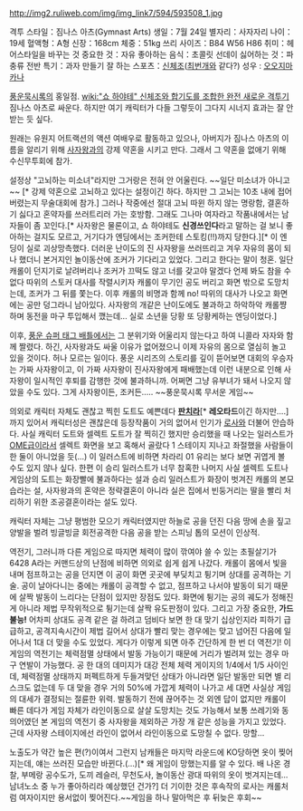 http://img2.ruliweb.com/img/img_link7/594/593508_1.jpg

격투 스타일：짐나스 아츠(Gymnast Arts)
생일：7월 24일 
별자리：사자자리 
나이：19세 
혈액형：A형 
신장：168cm 
체중：51kg 
쓰리 사이즈：B84 W56 H86 
취미：헤어스타일을 바꾸는 것 
중요한 것：자유 
좋아하는 음식：초콜릿 선데이 
싫어하는 것：파충류 전반 
특기：과자 만들기 
잘 하는 스포츠：[[신체조]]([[최번개]]와 같다?)
성우 : [[오오지마 카나]]

[[풍운묵시록]]의 홍일점. [[wiki:"쇼 하야테" 신체조와 합기도를 조합한 완전 새로운 격투기]] 짐나스 아츠로 싸운다. 하지만 여기 캐릭터가 다들 그렇듯이 그다지 시너지 효과는 잘 안 받는 듯 싶다.

원래는 유원지 어트랙션의 액션 여배우로 활동하고 있으나, 아버지가 짐나스 아츠의 이름을 알리기 위해 [[사자왕]]과의 강제 약혼을 시키고 만다. 그래서 그 약혼을 없애기 위해 수신무투회에 참가.

설정상 "고뇌하는 미소녀"라지만 그거랑은 전혀 안 어울린다. ~~일단 미소녀가 아니고~~ [* 강제 약혼으로 고뇌하고 있다는 설정이긴 하다. 하지만 그 고뇌는 10초 내에 접어버렸는지 무술대회에 참가.] 그러나 작중에선 절대 고뇌 따윈 하지 않는 명랑함, 결혼하기 싫다고 혼약자를 쓰러트리러 가는 호방함. 그래도 그나마 여자라고 작품내에서는 남자들이 좀 꼬인다.[* 사자왕은 물론이고, 쇼 하야테도 '''신경쓰인다'''라고 말하는 걸 보니 좋아하는 걸지도 모르고, 거기다가 엔딩에서는 조커한테 스토킹(!!)까지 당한다.][* 이 엔딩이 실로 괴상망측했다. 더러운 난이도의 진 사자왕을 쓰러뜨리고 겨우 자유의 몸이 되나 했더니 본거지인 놀이동산에 조커가 기다리고 있었다. 그리고 한다는 말이 청혼. 일단 캐롤이 던지기로 날려버리나 조커가 끄떡도 않고 너를 갖고야 말겠다 언제 봐도 참을 수 없다 따위의 스토커 대사를 작렬시키자 캐롤이 무기인 공도 버리고 화면 밖으로 도망치는데, 조커가 그 뒤를 쫓는다. 이후 캐롤의 비명과 함께 no! 따위의 대사가 나오고 화면에는 공만 덩그라니 남아있다. 사자왕의 개같은 난이도에도 불과하고 하악하악 캐롤쨩 하며 동전을 마구 투입해서 깼는데... 실로 소년을 당황 또 당황케하는 엔딩이었다.] 

이후, [[풍운 슈퍼 태그 배틀]]에서는 그 분위기와 어울리지 않는다고 하여 니콜라 자자와 함께 짤렸다. 하긴, 사자왕과도 싸울 이유가 없어졌으니 이제 자유의 몸으로 열심히 놀고 있을 것이다. 허나 모르는 일이다. 풍운 시리즈의 스토리를 깊이 뜯어보면 대회의 우승자는 가짜 사자왕이고, 이 가짜 사자왕이 진사자왕에게 패배했는데 이런 내분으로 인해 사자왕이 일시적인 후퇴를 감행한 것에 불과하니까. 어쩌면 그냥 유부녀가 돼서 나오지 않았을 수도 있다. 그게 사자왕이든, 조커든..... ~~풍운묵시록 무서운 게임~~

의외로 캐릭터 자체도 괜찮고 찍힌 도트도 예쁜데다 '''[[판치라]]'''[* '''레오타드'''이긴 하지만….]까지 있어서 캐릭터성은 괜찮은데 등장작품이 거의 없어서 인기가 [[로사]]와 더불어 안습하다. 사실 캐릭터 도트와 셀렉트 도트가 잘 찍히긴 했지만 승리했을 때 나오는 일러스트가 [[OME]]급이라서 셀렉트 화면을 보고 혹해서 골랐다 1 스테이지 지나고 좌절했을 사람들이 한 둘이 아니었을 듯(...) 이 일러스트에 비하면 차라리 01 유리는 보다 보면 귀엽게 볼 수도 있지 않나 싶다. 한편 이 승리 일러스트가 너무 참혹한 나머지 사실 셀렉트 도트나 게임상의 도트는 화장빨에 불과하다는 설과 승리 일러스트가 화장이 벗겨진 캐롤의 본모습라는 설, 사자왕과의 혼약은 정략결혼이 아니라 실은 집에서 빈둥거리는 딸을 빨리 처리하기 위한 조공결혼이라는 설도 있다.

캐릭터 자체는 그냥 평범한 모으기 캐릭터였지만 하늘로 공을 던진 다음 땅에 손을 짚고 양발을 벌려 빙글빙글 회전공격한 다음 공을 받는 스피닝 톱의 모션이 인상적. 

역전기, 그러니까 다른 게임으로 따지면 체력이 많이 깎여야 쓸 수 있는 초필살기가 6428 A라는 커맨드상의 난점에 비하면 의외로 쉽게 쉽게 나갔다. 캐롤이 몸에서 빛을 내며 점프하고는 공을 던지면 이 공이 화면 곳곳에 부딪치고 튕기며 상대를 공격하는 기술. 공이 날아다니는 중에는 캐롤이 공격할 수 없고, 점프하고 나서야 발동이 되기 때문에 살짝 발동이 느리다는 단점이 있지만 장점도 있다. 화면에 튕기는 공의 궤도가 정해진 게 아니라 제법 무작위적으로 튕기는데 살짝 유도판정이 있다. 그리고 가장 중요한, '''가드불능!''' 어차피 상대도 공격 같은 걸 하려고 덤비다 보면 한 대 맞기 십상인지라 피하기 급급하고, 공격지속시간이 제법 길어서 상대가 빨리 맞는 경우에는 맞고 넘어진 다음에 일어나서 1대 더 맞을 수도 있었다. 게다가 이렇게 되면 아주 간단하게 한 번 더 역전기! 이 게임의 역전기는 체력점멸 상태에서 발동 가능이기 때문에 거리가 벌려져 있는 경우 마구 연발이 가능했다. 공 한 대의 데미지가 대강 전체 체력 게이지의 1/4에서 1/5 사이인데, 체력점멸 상태까지 퍼펙트하게 두들겨맞던 상태가 아니라면 일단 발동만 되면 별 리스크도 없는데 두 대 맞을 경우 거의 50%에 가깝게 체력이 나가고 세 대면 사실상 게임의 대세가 결정되는 절륜한 위력. 발동하기 전에 끊어주는 것 외엔 답이 없지만 캐롤이 빠른 데다가 게임 자체가 라인이동으로 살살 도망치는 것도 가능해서 보통 쓰레기와 동의어였던 본 게임의 역전기 중 사자왕을 제외하곤 가장 개 같은 성능을 가지고 있었다. 근데 사자왕 스테이지에선 라인이 없어서 라인이동으로 도망칠 수 없다. 망할...

노출도가 약간 높은 편(?)이여서 그런지 남캐들은 마지막 라운드에 KO당하면 옷이 찢어지는데, 얘는 쓰러진 모습만 바뀐다.(...)[* 왜 게임이 망했는지를 알 수 있다. 배 나온 경찰, 부메랑 공수도가, 도끼 레슬러, 무천도사, 놀이동산 광대 따위의 옷이 벗겨지는데... 남녀노소 중 누가 좋아하리라 예상했던 건가?] 더 기이한 것은 후속작의 로사는 캐롤처럼 여자이지만 용서없이 찢어진다.~~게임을 하나 말아먹은 후 뒤늦은 후회~~
